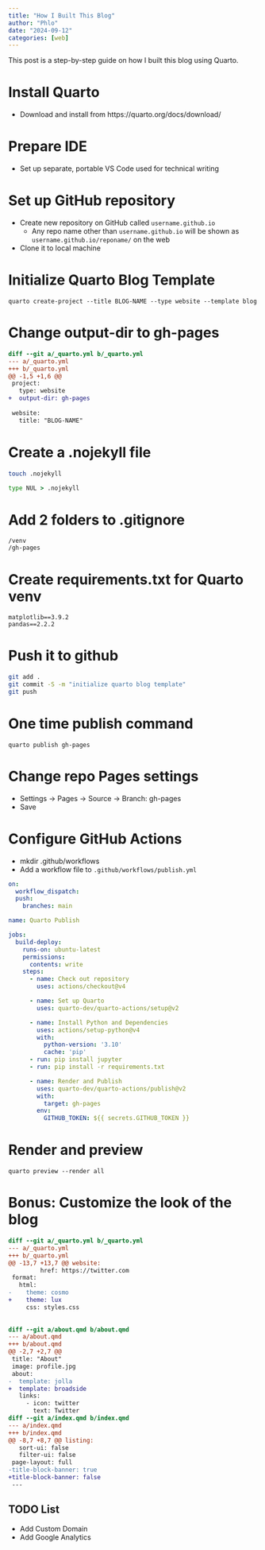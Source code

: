 ```yaml
---
title: "How I Built This Blog"
author: "Phlo"
date: "2024-09-12"
categories: [web]
---
```

This post is a step-by-step guide on how I built this blog using Quarto.

# Install Quarto
- Download and install from https://quarto.org/docs/download/

# Prepare IDE
- Set up separate, portable VS Code used for technical writing

# Set up GitHub repository
- Create new repository on GitHub called `username.github.io`
  - Any repo name other than `username.github.io` will be shown as `username.github.io/reponame/` on the web
- Clone it to local machine

# Initialize Quarto Blog Template
`quarto create-project --title BLOG-NAME --type website --template blog`
 
# Change output-dir to gh-pages
```diff
diff --git a/_quarto.yml b/_quarto.yml
--- a/_quarto.yml
+++ b/_quarto.yml
@@ -1,5 +1,6 @@
 project:
   type: website
+  output-dir: gh-pages
 
 website:
   title: "BLOG-NAME"
```

# Create a .nojekyll file
```sh
touch .nojekyll
```

```bat
type NUL > .nojekyll
```

# Add 2 folders to .gitignore
```
/venv
/gh-pages
```

# Create requirements.txt for Quarto venv
```
matplotlib==3.9.2
pandas==2.2.2
```

# Push it to github
```sh
git add .
git commit -S -m "initialize quarto blog template"
git push
```

# One time publish command
`quarto publish gh-pages`

# Change repo Pages settings
- Settings -> Pages -> Source -> Branch: gh-pages
- Save

# Configure GitHub Actions
- mkdir .github/workflows
- Add a workflow file to `.github/workflows/publish.yml`

```yaml
on:
  workflow_dispatch:
  push:
    branches: main

name: Quarto Publish

jobs:
  build-deploy:
    runs-on: ubuntu-latest
    permissions:
      contents: write
    steps:
      - name: Check out repository
        uses: actions/checkout@v4

      - name: Set up Quarto
        uses: quarto-dev/quarto-actions/setup@v2

      - name: Install Python and Dependencies
        uses: actions/setup-python@v4
        with:
          python-version: '3.10'
          cache: 'pip'
      - run: pip install jupyter
      - run: pip install -r requirements.txt

      - name: Render and Publish
        uses: quarto-dev/quarto-actions/publish@v2
        with:
          target: gh-pages
        env:
          GITHUB_TOKEN: ${{ secrets.GITHUB_TOKEN }}
```

# Render and preview
`quarto preview --render all`

# Bonus: Customize the look of the blog
```diff
diff --git a/_quarto.yml b/_quarto.yml
--- a/_quarto.yml
+++ b/_quarto.yml
@@ -13,7 +13,7 @@ website:
         href: https://twitter.com
 format:
   html:
-    theme: cosmo
+    theme: lux
     css: styles.css
 
 
diff --git a/about.qmd b/about.qmd
--- a/about.qmd
+++ b/about.qmd
@@ -2,7 +2,7 @@
 title: "About"
 image: profile.jpg
 about:
-  template: jolla
+  template: broadside
   links:
     - icon: twitter
       text: Twitter
diff --git a/index.qmd b/index.qmd
--- a/index.qmd
+++ b/index.qmd
@@ -8,7 +8,7 @@ listing:
   sort-ui: false
   filter-ui: false
 page-layout: full
-title-block-banner: true
+title-block-banner: false
 ---
```

## TODO List
- Add Custom Domain
- Add Google Analytics